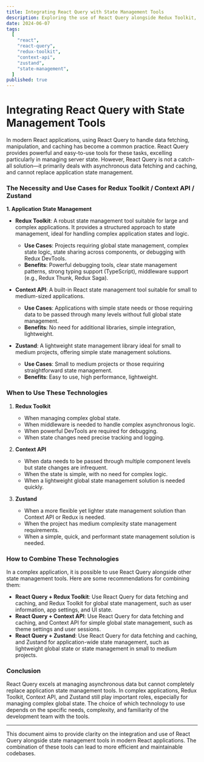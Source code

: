 ```yaml
---
title: Integrating React Query with State Management Tools
description: Exploring the use of React Query alongside Redux Toolkit, Context API, and Zustand for state management in React applications.
date: 2024-06-07
tags:
  [
    "react",
    "react-query",
    "redux-toolkit",
    "context-api",
    "zustand",
    "state-management",
  ]
published: true
---
```


# Integrating React Query with State Management Tools

In modern React applications, using React Query to handle data fetching, manipulation, and caching has become a common practice. React Query provides powerful and easy-to-use tools for these tasks, excelling particularly in managing server state. However, React Query is not a catch-all solution—it primarily deals with asynchronous data fetching and caching, and cannot replace application state management.

### The Necessity and Use Cases for Redux Toolkit / Context API / Zustand

**1. Application State Management**

- **Redux Toolkit**: A robust state management tool suitable for large and complex applications. It provides a structured approach to state management, ideal for handling complex application states and logic.

  - **Use Cases**: Projects requiring global state management, complex state logic, state sharing across components, or debugging with Redux DevTools.
  - **Benefits**: Powerful debugging tools, clear state management patterns, strong typing support (TypeScript), middleware support (e.g., Redux Thunk, Redux Saga).

- **Context API**: A built-in React state management tool suitable for small to medium-sized applications.

  - **Use Cases**: Applications with simple state needs or those requiring data to be passed through many levels without full global state management.
  - **Benefits**: No need for additional libraries, simple integration, lightweight.

- **Zustand**: A lightweight state management library ideal for small to medium projects, offering simple state management solutions.
  - **Use Cases**: Small to medium projects or those requiring straightforward state management.
  - **Benefits**: Easy to use, high performance, lightweight.

### When to Use These Technologies

1. **Redux Toolkit**

   - When managing complex global state.
   - When middleware is needed to handle complex asynchronous logic.
   - When powerful DevTools are required for debugging.
   - When state changes need precise tracking and logging.

2. **Context API**

   - When data needs to be passed through multiple component levels but state changes are infrequent.
   - When the state is simple, with no need for complex logic.
   - When a lightweight global state management solution is needed quickly.

3. **Zustand**
   - When a more flexible yet lighter state management solution than Context API or Redux is needed.
   - When the project has medium complexity state management requirements.
   - When a simple, quick, and performant state management solution is needed.

### How to Combine These Technologies

In a complex application, it is possible to use React Query alongside other state management tools. Here are some recommendations for combining them:

- **React Query + Redux Toolkit**: Use React Query for data fetching and caching, and Redux Toolkit for global state management, such as user information, app settings, and UI state.
- **React Query + Context API**: Use React Query for data fetching and caching, and Context API for simple global state management, such as theme settings and user sessions.
- **React Query + Zustand**: Use React Query for data fetching and caching, and Zustand for application-wide state management, such as lightweight global state or state management in small to medium projects.

### Conclusion

React Query excels at managing asynchronous data but cannot completely replace application state management tools. In complex applications, Redux Toolkit, Context API, and Zustand still play important roles, especially for managing complex global state. The choice of which technology to use depends on the specific needs, complexity, and familiarity of the development team with the tools.

---

This document aims to provide clarity on the integration and use of React Query alongside state management tools in modern React applications. The combination of these tools can lead to more efficient and maintainable codebases.
